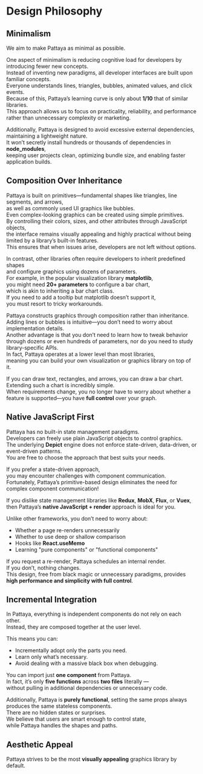 # Design Philosophy

## Minimalism

We aim to make Pattaya as minimal as possible.

One aspect of minimalism is reducing cognitive load for developers by introducing fewer new concepts.  
Instead of inventing new paradigms, all developer interfaces are built upon familiar concepts.  
Everyone understands lines, triangles, bubbles, animated values, and click events.  
Because of this, Pattaya’s learning curve is only about **1/10** that of similar libraries.  
This approach allows us to focus on practicality, reliability, and performance rather than unnecessary complexity or marketing.

Additionally, Pattaya is designed to avoid excessive external dependencies, maintaining a lightweight nature.  
It won’t secretly install hundreds or thousands of dependencies in **node_modules**,  
keeping user projects clean, optimizing bundle size, and enabling faster application builds.

## Composition Over Inheritance

Pattaya is built on primitives—fundamental shapes like triangles, line segments, and arrows,  
as well as commonly used UI graphics like bubbles.  
Even complex-looking graphics can be created using simple primitives.  
By controlling their colors, sizes, and other attributes through JavaScript objects,  
the interface remains visually appealing and highly practical without being limited by a library’s built-in features.  
This ensures that when issues arise, developers are not left without options.

In contrast, other libraries often require developers to inherit predefined shapes  
and configure graphics using dozens of parameters.  
For example, in the popular visualization library **matplotlib**,  
you might need **20+ parameters** to configure a bar chart,  
which is akin to inheriting a bar chart class.  
If you need to add a tooltip but matplotlib doesn’t support it,  
you must resort to tricky workarounds.

Pattaya constructs graphics through composition rather than inheritance.  
Adding lines or bubbles is intuitive—you don’t need to worry about implementation details.  
Another advantage is that you don’t need to learn how to tweak behavior  
through dozens or even hundreds of parameters, nor do you need to study library-specific APIs.  
In fact, Pattaya operates at a lower level than most libraries,  
meaning you can build your own visualization or graphics library on top of it.

If you can draw text, rectangles, and arrows, you can draw a bar chart.  
Extending such a chart is incredibly simple.  
When requirements change, you no longer have to worry about whether a feature is supported—you have **full control** over your graph.

## Native JavaScript First

Pattaya has no built-in state management paradigms.  
Developers can freely use plain JavaScript objects to control graphics.  
The underlying **Depict** engine does not enforce state-driven, data-driven, or event-driven patterns.  
You are free to choose the approach that best suits your needs.

If you prefer a state-driven approach,  
you may encounter challenges with component communication.  
Fortunately, Pattaya’s primitive-based design eliminates the need for complex component communication!

If you dislike state management libraries like **Redux**, **MobX**, **Flux**, or **Vuex**,  
then Pattaya’s **native JavaScript + render** approach is ideal for you.

Unlike other frameworks, you don’t need to worry about:
- Whether a page re-renders unnecessarily
- Whether to use deep or shallow comparison
- Hooks like **React.useMemo**
- Learning "pure components" or "functional components"

If you request a re-render, Pattaya schedules an internal render.  
If you don’t, nothing changes.  
This design, free from black magic or unnecessary paradigms, provides **high performance and simplicity with full control**.

## Incremental Integration

In Pattaya, everything is independent components do not rely on each other.  
Instead, they are composed together at the user level.  

This means you can:
- Incrementally adopt only the parts you need.
- Learn only what’s necessary.
- Avoid dealing with a massive black box when debugging.

You can import just **one component** from Pattaya.  
In fact, it’s only **five functions** across **two files** literally —  
without pulling in additional dependencies or unnecessary code.  

Additionally, Pattaya is **purely functional**, setting the same props always produces the same stateless components.  
There are no hidden states or surprises.  
We believe that users are smart enough to control state,  
while Pattaya handles the shapes and paths.

## Aesthetic Appeal

Pattaya strives to be the most **visually appealing** graphics library by default.
